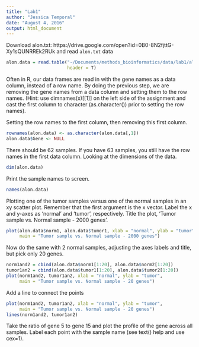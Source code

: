 ```yaml
---
title: "Lab1"
author: "Jessica Temporal"
date: "August 4, 2016"
output: html_document
---
```


Download alon.txt:
https://drive.google.com/open?id=0B0-8N2fjttG-Xy1sQUNRREk2RUk
and read `alon.txt` data
```r
alon.data = read.table("~/Documents/methods_bioinformatics/data/lab1/alon.txt",
                       header = T)
```

Often in R, our data frames are read in with the gene names as a data column,
instead of a row name.  By doing the previous step, we are removing the gene
names from a data column and setting them to the row names. (Hint: use
dimnames(x)[[1]] on the left side of the assignment and cast the first column to
character (as.character()) prior to setting the row names).

Setting the row names to the first column, then removing this first column.
```r
rownames(alon.data) <- as.character(alon.data[,1])
alon.data$Gene <- NULL
```

There should be 62 samples. If you have 63 samples, you still have the row names
in the first data column. Looking at the dimensions of the data.
```r
dim(alon.data)
```

Print the sample names to screen.
```r
names(alon.data)
```

Plotting one of the tumor samples versus one of the normal samples in an xy
scatter plot.
Remember that the first argument is the x vector.
Label the x and y-axes as 'normal' and 'tumor', respectively.
Title the plot, 'Tumor sample vs. Normal sample - 2000 genes'.
```r
plot(alon.data$norm1, alon.data$tumor1, xlab = "normal", ylab = "tumor",
     main = "Tumor sample vs. Normal sample - 2000 genes")
```

Now do the same with 2 normal samples, adjusting the axes labels and title, but
pick only 20 genes.
```r
norm1and2 = cbind(alon.data$norm1[1:20], alon.data$norm2[1:20])
tumor1an2 = cbind(alon.data$tumor1[1:20], alon.data$tumor2[1:20])
plot(norm1and2, tumor1an2, xlab = "normal", ylab = "tumor",
     main = "Tumor sample vs. Normal sample - 20 genes")
```

Add a line to connect the points
```r
plot(norm1and2, tumor1an2, xlab = "normal", ylab = "tumor",
     main = "Tumor sample vs. Normal sample - 20 genes")
lines(norm1and2, tumor1an2)
```

Take the ratio of gene 5 to gene 15 and plot the profile of the gene across all
samples. Label each point with the sample name (see text() help and use cex=1).
```r

```
